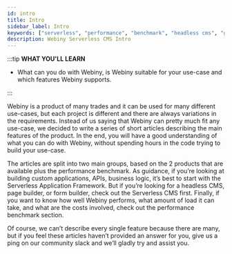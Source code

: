```yaml
---
id: intro
title: Intro
sidebar_label: Intro
keywords: ["serverless", "performance", "benchmark", "headless cms", "graphql"]
description: Webiny Serverless CMS Intro
---
```


:::tip **WHAT YOU'LL LEARN**

 - What can you do with Webiny, is Webiny suitable for your use-case and which features Webiny supports.

:::

Webiny is a product of many trades and it can be used for many different use-cases, but each project is different and there are always variations in the requirements. Instead of us saying that Webiny can pretty much fit any use-case, we decided to write a series of short articles describing the main features of the product. In the end, you will have a good understanding of what you can do with Webiny, without spending hours in the code trying to build your use-case. 

The articles are split into two main groups, based on the 2 products that are available plus the performance benchmark. As guidance, if you’re looking at building custom applications, APIs, business logic, it’s best to start with the Serverless Application Framework. But if you’re looking for a headless CMS, page builder, or form builder, check out the Serverless CMS first. Finally, if you want to know how well Webiny performs, what amount of load it can take, and what are the costs involved, check out the performance benchmark section.

Of course, we can’t describe every single feature because there are many, but if you feel these articles haven’t provided an answer for you, give us a ping on our community slack and we’ll gladly try and assist you.